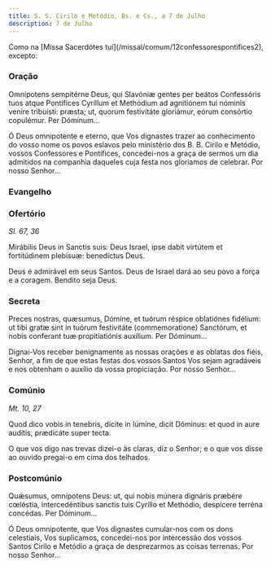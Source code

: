 ```yaml
---
title: S. S. Cirilo e Metódio, Bs. e Cs., a 7 de Julho
description: 7 de Julho
---
```



<aside>
  Como na [Missa Sacerdótes tui](/missal/comum/12confessorespontifices2),
  excepto:
</aside>

### Oração

<div class="side-by-side not-content">

Omnípotens sempitérne Deus, qui Slavóniæ gentes per beátos Confessóris tuos
    atque Pontífices Cyríllum et Methódium ad agnitiónem tui nóminis veníre
    tribuísti: præsta; ut, quorum festivitáte gloriámur, eórum consórtio
    copulémur. Per Dóminum...

Ó Deus omnipotente e eterno, que Vos dignastes trazer ao conhecimento do
    vosso nome os povos eslavos pelo ministério dos B. B. Cirilo e Metódio,
    vossos Confessores e Pontífices, concedei-nos a graça de sermos um dia
    admitidos na companhia daqueles cuja festa nos gloriamos de celebrar. Por
    nosso Senhor...

</div>

### Evangelho

<LinkCard href="/missal/santos/02-06-1#evangelho" title="S. Tito, B. e Conf." />

### Ofertório

<em>Sl. 67, 36</em>

<div class="side-by-side not-content">

Mirábilis Deus in Sanctis suis: Deus Israel, ipse dabit virtútem et
    fortitúdinem plebisuæ: benedíctus Deus.

Deus é admirável em seus Santos. Deus de Israel dará ao seu povo a força e a
    coragem. Bendito seja Deus.

</div>

### Secreta

<div class="side-by-side not-content">

Preces nostras, quæsumus, Dómine, et tuórum réspice oblatiónes fidélium: ut
    tibi gratæ sint in tuórum festivitáte (commemoratione) Sanctórum, et nobis
    conferant tuæ propitiatiónis auxílium. Per Dóminum...

Dignai-Vos receber benignamente as nossas orações e as oblatas dos fiéis,
    Senhor, a fim de que estas festas dos vossos Santos Vos sejam agradáveis e
    nos obtenham o auxílio da vossa propiciação. Por nosso Senhor...

</div>

### Comúnio

<em>Mt. 10, 27</em>

<div class="side-by-side not-content">

Quod dico vobis in tenebris, dícite in lúmine, dicit Dóminus: et quod in
    aure audítis, prædicáte super tecta.

O que vos digo nas trevas dizei-o às claras, diz o Senhor; e o que vos disse
    ao ouvido pregai-o em cima dos telhados.

</div>

### Postcomúnio

<div class="side-by-side not-content">

Quǽsumus, omnípotens Deus: ut, qui nobis múnera dignáris præbére cœléstia,
    intercedéntibus sanctis tuis Cyríllo et Methódio, despícere terréna
    concédas. Per Dóminum...

Ó Deus omnipotente, que Vos dignastes cumular-nos com os dons celestiais,
    Vos suplicamos, concedei-nos por intercessão dos vossos Santos Cirilo e
    Metódio a graça de desprezarmos as coisas terrenas. Por nosso Senhor...

</div>
